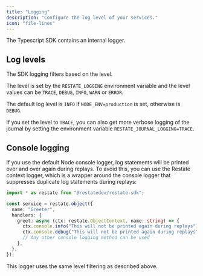 ```yaml
---
title: "Logging"
description: "Configure the log level of your services."
icon: "file-lines"
---
```


The Typescript SDK contains an internal logger.

## Log levels
The SDK logging filters based on the level.

The level is set by the `RESTATE_LOGGING` environment variable and the level values can be `TRACE`, `DEBUG`, `INFO`, `WARN` or `ERROR`.

The default log level is `INFO` if `NODE_ENV=production` is set, otherwise is `DEBUG`.

If you set the level to `TRACE`, you can also get more verbose logging of the journal by setting the environment variable `RESTATE_JOURNAL_LOGGING=TRACE`.

## Console logging

If you use the default Node console logger, log statements will be printed over and over again during replays.
To avoid this, you can use the Restate context logger, which is a wrapper around the console logger that suppresses duplicate log statements during replays:

```typescript {CODE_LOAD::ts/src/develop/logging.ts} 
import * as restate from "@restatedev/restate-sdk";

const service = restate.object({
  name: "Greeter",
  handlers: {
    greet: async (ctx: restate.ObjectContext, name: string) => {
      ctx.console.info("This will not be printed again during replays");
      ctx.console.debug("This will not be printed again during replays");
      // Any other console logging method can be used
    },
  },
});
```

This logger uses the same level filtering as described above.
